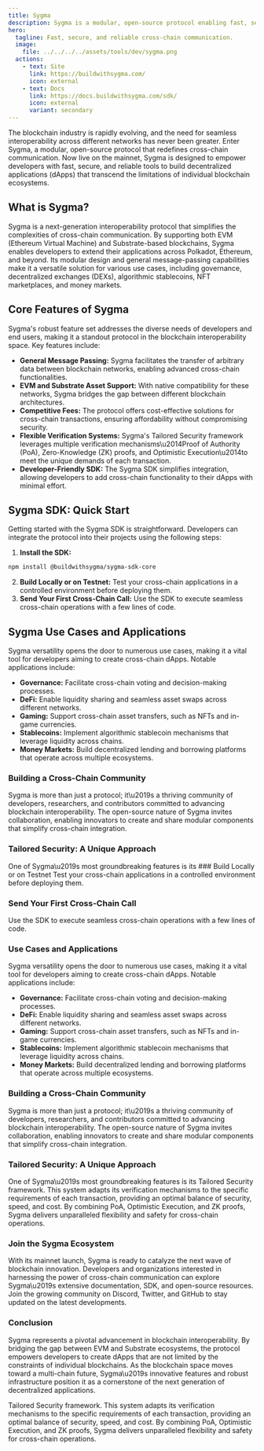 ```yaml
---
title: Sygma
description: Sygma is a modular, open-source protocol enabling fast, secure cross-chain communication between EVM, Substrate, and beyond.
hero:
  tagline: Fast, secure, and reliable cross-chain communication.
  image: 
    file: ../../../../assets/tools/dev/sygma.png
  actions:
    - text: Site
      link: https://buildwithsygma.com/
      icon: external
    - text: Docs
      link: https://docs.buildwithsygma.com/sdk/
      icon: external
      variant: secondary
---
```



The blockchain industry is rapidly evolving, and the need for seamless interoperability across different networks has never been greater. Enter Sygma, a modular, open-source protocol that redefines cross-chain communication. Now live on the mainnet, Sygma is designed to empower developers with fast, secure, and reliable tools to build decentralized applications (dApps) that transcend the limitations of individual blockchain ecosystems.

## What is Sygma?
Sygma is a next-generation interoperability protocol that simplifies the complexities of cross-chain communication. By supporting both EVM (Ethereum Virtual Machine) and Substrate-based blockchains, Sygma enables developers to extend their applications across Polkadot, Ethereum, and beyond. Its modular design and general message-passing capabilities make it a versatile solution for various use cases, including governance, decentralized exchanges (DEXs), algorithmic stablecoins, NFT marketplaces, and money markets.

## Core Features of Sygma
Sygma's robust feature set addresses the diverse needs of developers and end users, making it a standout protocol in the blockchain interoperability space. Key features include:
- **General Message Passing:** Sygma facilitates the transfer of arbitrary data between blockchain networks, enabling advanced cross-chain functionalities.
- **EVM and Substrate Asset Support:** With native compatibility for these networks, Sygma bridges the gap between different blockchain architectures.
- **Competitive Fees:** The protocol offers cost-effective solutions for cross-chain transactions, ensuring affordability without compromising security.
- **Flexible Verification Systems:** Sygma's Tailored Security framework leverages multiple verification mechanisms\u2014Proof of Authority (PoA), Zero-Knowledge (ZK) proofs, and Optimistic Execution\u2014to meet the unique demands of each transaction.
- **Developer-Friendly SDK:** The Sygma SDK simplifies integration, allowing developers to add cross-chain functionality to their dApps with minimal effort.

## Sygma SDK: Quick Start
Getting started with the Sygma SDK is straightforward. Developers can integrate the protocol into their projects using the following steps:

1. **Install the SDK:**
```bash
npm install @buildwithsygma/sygma-sdk-core
```

2. **Build Locally or on Testnet:** Test your cross-chain applications in a controlled environment before deploying them.
3. **Send Your First Cross-Chain Call:** Use the SDK to execute seamless cross-chain operations with a few lines of code.

## Sygma Use Cases and Applications
Sygma versatility opens the door to numerous use cases, making it a vital tool for developers aiming to create cross-chain dApps. Notable applications include:
- **Governance:** Facilitate cross-chain voting and decision-making processes.
- **DeFi:** Enable liquidity sharing and seamless asset swaps across different networks.
- **Gaming:** Support cross-chain asset transfers, such as NFTs and in-game currencies.
- **Stablecoins:** Implement algorithmic stablecoin mechanisms that leverage liquidity across chains.
- **Money Markets:** Build decentralized lending and borrowing platforms that operate across multiple ecosystems.

### Building a Cross-Chain Community
Sygma is more than just a protocol; it\u2019s a thriving community of developers, researchers, and contributors committed to advancing blockchain interoperability. The open-source nature of Sygma invites collaboration, enabling innovators to create and share modular components that simplify cross-chain integration.

### Tailored Security: A Unique Approach
One of Sygma\u2019s most groundbreaking features is its ### Build Locally or on Testnet
Test your cross-chain applications in a controlled environment before deploying them.

### Send Your First Cross-Chain Call
Use the SDK to execute seamless cross-chain operations with a few lines of code.

### Use Cases and Applications
Sygma versatility opens the door to numerous use cases, making it a vital tool for developers aiming to create cross-chain dApps. Notable applications include:
- **Governance:** Facilitate cross-chain voting and decision-making processes.
- **DeFi:** Enable liquidity sharing and seamless asset swaps across different networks.
- **Gaming:** Support cross-chain asset transfers, such as NFTs and in-game currencies.
- **Stablecoins:** Implement algorithmic stablecoin mechanisms that leverage liquidity across chains.
- **Money Markets:** Build decentralized lending and borrowing platforms that operate across multiple ecosystems.

### Building a Cross-Chain Community
Sygma is more than just a protocol; it\u2019s a thriving community of developers, researchers, and contributors committed to advancing blockchain interoperability. The open-source nature of Sygma invites collaboration, enabling innovators to create and share modular components that simplify cross-chain integration.

### Tailored Security: A Unique Approach
One of Sygma\u2019s most groundbreaking features is its Tailored Security framework. This system adapts its verification mechanisms to the specific requirements of each transaction, providing an optimal balance of security, speed, and cost. By combining PoA, Optimistic Execution, and ZK proofs, Sygma delivers unparalleled flexibility and safety for cross-chain operations.

### Join the Sygma Ecosystem
With its mainnet launch, Sygma is ready to catalyze the next wave of blockchain innovation. Developers and organizations interested in harnessing the power of cross-chain communication can explore Sygma\u2019s extensive documentation, SDK, and open-source resources. Join the growing community on Discord, Twitter, and GitHub to stay updated on the latest developments.

### Conclusion
Sygma represents a pivotal advancement in blockchain interoperability. By bridging the gap between EVM and Substrate ecosystems, the protocol empowers developers to create dApps that are not limited by the constraints of individual blockchains. As the blockchain space moves toward a multi-chain future, Sygma\u2019s innovative features and robust infrastructure position it as a cornerstone of the next generation of decentralized applications.

Tailored Security framework. This system adapts its verification mechanisms to the specific requirements of each transaction, providing an optimal balance of security, speed, and cost. By combining PoA, Optimistic Execution, and ZK proofs, Sygma delivers unparalleled flexibility and safety for cross-chain operations.